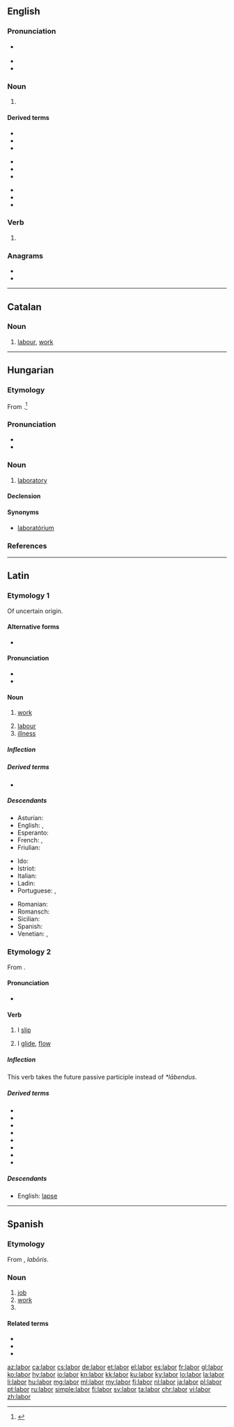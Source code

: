 {{also|Labor}}
==English==
{{wikipedia|dab=labor}}

===Pronunciation===
* {{a|US}} {{IPA|/ˈleɪ.bɚ/|lang=en}}
* {{audio|en-us-labor.ogg|Audio (US)|lang=en}}
* {{rhymes|eɪbə(r)|lang=en}}

===Noun===
{{en-noun|~}}

# {{standard spelling of|from=American spelling|lang=en|labour}}

====Derived terms====
{{rel-top3|Terms derived from ''labor'' (noun)}}
* {{l|en|belabor}}
* {{l|en|big labor}}
* {{l|en|Labor Day}}
{{rel-mid3}}
* {{l|en|laborer}}
* {{l|en|laborious}}
* {{l|en|laborization}}
{{rel-mid3}}
* {{l|en|labor of love}}
* {{l|en|labor pain}}
* {{l|en|manual labor}}
{{rel-bottom}}

===Verb===
{{en-verb}}

# {{standard spelling of|from=American spelling|lang=en|labour}}

===Anagrams===
* {{l|en|Balor}}
* {{l|en|lobar}}

----

==Catalan==

===Noun===
{{ca-noun|m}}

# [[labour]], [[work]]
----
==Hungarian==

===Etymology===
From {{etyl|de|hu}} {{m|de|Labor}}.<ref>{{R:TotfalusiEty 2005}}</ref>

===Pronunciation===
* {{hu-IPA}}
* {{hyphenation|la|bor|lang=hu}}

===Noun===
{{hu-noun|ok}}

# [[laboratory]]

====Declension====
{{hu-infl-nom|laboro|o|-}}{{hu-pos-otok|labor|j|jai}}

====Synonyms====
* [[laboratórium]]

===References===
<references/>

----

==Latin==

===Etymology 1===
Of uncertain origin.

====Alternative forms====
* {{alter|la|labos}}

====Pronunciation====
* {{la-IPA}}
* {{audio|la-cls-labor.ogg|Audio (Classical)|lang=la}}

====Noun====
{{la-noun|labor||labōris|m|third}}

# {{senseid|la|work}}[[work]]
# [[labour]]
# [[illness]]

=====Inflection=====
{{la-decl-3rd|labor}}

=====Derived terms=====
* {{l|la|labōrō}}

=====Descendants=====
{{top3}}
* Asturian: {{l|ast|llabor}}
* English: {{l|en|labor}}, {{l|en|labour}}
* Esperanto: {{l|eo|laboro}}
* French: {{l|fr|labeur}}, {{l|fr|labour}}
* Friulian: {{l|fur|lavôr}}
{{mid3}}
* Ido: {{l|io|laboro}}
* Istriot: {{l|ist|lavur}}
* Italian: {{l|it|lavoro}}
* Ladin: {{l|lld|lëur}}
* Portuguese: {{l|pt|labor}}, {{l|pt|lavor}}
{{mid3}}
* Romanian: {{l|ro|laboare}}
* Romansch: {{l|rm|lavur}}
* Sicilian: {{l|scn|lavuru}}
* Spanish: {{l|es|labor}}
* Venetian: {{l|vec|łavóro}}, {{l|vec|laóro}}
{{bottom}}

===Etymology 2===
From {{der|la|ine-pro|*leh₂b-||to hang loosely}}.

====Pronunciation====
* {{la-IPA|lābor}}

====Verb====
{{la-verb|lābor|lābī|lāpsus sum|conj=3|pattern=depon}}

# {{senseid|la|slip}}I [[slip]]
# I [[glide]], [[flow]]

=====Inflection=====
This verb takes the future passive participle {{m|la|lābundus}} instead of ''*lābendus''.
{{la-conj-3rd|type=depon|lāb|lāps}}

=====Derived terms=====
* {{l|la|collābor}}
* {{l|la|elābor}}
* {{l|la|illābor}}
* {{l|la|lābēs}}
* {{l|la|lābundus}}
* {{l|la|lapsō}}
* {{l|la|lāpsus}}
* {{l|la|relābor}}

=====Descendants=====
* English: [[lapse]]

----

==Spanish==

===Etymology===
From {{etyl|la|es}} {{m|la|labor}}, ''labōris''.

===Noun===
{{es-noun|f|es}}

# [[job]]
# [[work]]
# {{l|en|labor}}

====Related terms====
* {{l|es|laboral}}
* {{l|es|laborar}}
* {{l|es|labrar}}

[[az:labor]]
[[ca:labor]]
[[cs:labor]]
[[de:labor]]
[[et:labor]]
[[el:labor]]
[[es:labor]]
[[fr:labor]]
[[gl:labor]]
[[ko:labor]]
[[hy:labor]]
[[io:labor]]
[[kn:labor]]
[[kk:labor]]
[[ku:labor]]
[[ky:labor]]
[[lo:labor]]
[[la:labor]]
[[li:labor]]
[[hu:labor]]
[[mg:labor]]
[[ml:labor]]
[[my:labor]]
[[fj:labor]]
[[nl:labor]]
[[ja:labor]]
[[pl:labor]]
[[pt:labor]]
[[ru:labor]]
[[simple:labor]]
[[fi:labor]]
[[sv:labor]]
[[ta:labor]]
[[chr:labor]]
[[vi:labor]]
[[zh:labor]]